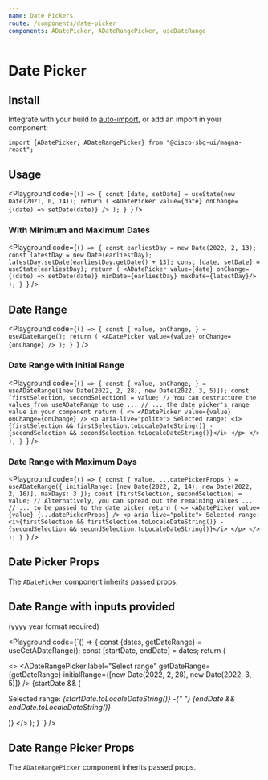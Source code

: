 ```yaml
---
name: Date Pickers
route: /components/date-picker
components: ADatePicker, ADateRangePicker, useDateRange
---
```


# Date Picker

## Install

Integrate with your build to [auto-import](/#integrating), or add an import in your component:

```
import {ADatePicker, ADateRangePicker} from "@cisco-sbg-ui/magna-react";
```

## Usage

<Playground
  code={`() => {
  const [date, setDate] = useState(new Date(2021, 0, 14));
  return (
    <ADatePicker value={date} onChange={(date) => setDate(date)} />
  );
}
`}
/>

### With Minimum and Maximum Dates

<Playground
  code={`() => {
  const earliestDay = new Date(2022, 2, 13);
  const latestDay = new Date(earliestDay);
  latestDay.setDate(earliestDay.getDate() + 13);
  const [date, setDate] = useState(earliestDay);
  return (
    <ADatePicker value={date} onChange={(date) => setDate(date)} minDate={earliestDay} maxDate={latestDay}/>
  );
}
`}
/>

## Date Range

<Playground
  code={`() => {
  const { value, onChange, } = useADateRange();
  return (
    <ADatePicker value={value} onChange={onChange} />
  );
}
`}
/>

### Date Range with Initial Range

<Playground
  code={`() => {
  const { value, onChange, } = useADateRange([new Date(2022, 2, 28), new Date(2022, 3, 5)]);
  const [firstSelection, secondSelection] = value;
  // You can destructure the values from useADateRange to use ...
  // ... the date picker's range value in your component
  return (
    <>
      <ADatePicker value={value} onChange={onChange} />
        <p aria-live="polite">
          Selected range: <i>{firstSelection && firstSelection.toLocaleDateString()} - {secondSelection && secondSelection.toLocaleDateString()}</i>
        </p>
    </>
  );
}
`}
/>

### Date Range with Maximum Days

<Playground
  code={`() => {
  const { value, ...datePickerProps } = useADateRange({
    initialRange: [new Date(2022, 2, 14), new Date(2022, 2, 16)],
    maxDays: 3
  });
  const [firstSelection, secondSelection] = value;
  // Alternatively, you can spread out the remaining values ...
  // ... to be passed to the date picker
  return (
    <>
      <ADatePicker value={value} {...datePickerProps} />
      <p aria-live="polite">
        Selected range: <i>{firstSelection && firstSelection.toLocaleDateString()} - {secondSelection && secondSelection.toLocaleDateString()}</i>
      </p>
    </>
  );
}
`}
/>

## Date Picker Props

The `ADatePicker` component inherits passed props.

<Props of="ADatePicker" />

## Date Range with inputs provided

(yyyy year format required)

<Playground
  code={`() => {
  const {dates, getDateRange} = useGetADateRange();
  const [startDate, endDate] = dates;
return (

<>
  <ADateRangePicker
    label="Select range"
    getDateRange={getDateRange}
    initialRange={[new Date(2022, 2, 28), new Date(2022, 3, 5)]}
  />
  {startDate && (
    <p aria-live="polite">
      Selected range:
      <i>
        {startDate.toLocaleDateString()} -{" "}
        {endDate && endDate.toLocaleDateString()}
      </i>
    </p>
  )}
</>
); } `} />

## Date Range Picker Props

The `ADateRangePicker` component inherits passed props.

<Props of="ADateRangePicker" />
